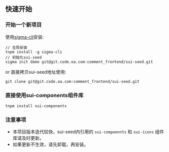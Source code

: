 ## 快速开始


### 开始一个新项目

使用<a href="https://git.code.oa.com/comment_frontend/sigma-cli" target="_blank"  >sigma-cli</a>安装:


```
// 全局安装
tnpm install -g sigma-cli
// 初始化sui-seed
sigma init demo git@git.code.oa.com:comment_frontend/sui-seed.git
```

or 直接拷贝sui-seed地址使用:
``` 
git clone git@git.code.oa.com:comment_frontend/sui-seed.git
```

### 直接使用sui-components组件库

``` 
tnpm install sui-components
```

### 注意事项

- 本项目版本迭代较快，sui-seed内引用的 `sui-compoennts` 和  `sui-icons` 组件库请及时更新。
- 如果更新不生效，请先卸载，再安装。
